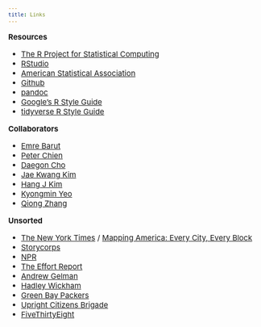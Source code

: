 ```yaml
---
title: Links
---
```


<style type="text/css">

body, td {
   font-size: 15px;
}
pre {
  font-size: 12px
}
</style>

__Resources__ 

- [The R Project for Statistical Computing](https://www.r-project.org) 
- [RStudio](https://www.rstudio.com)
- [American Statistical Association](http://www.amstat.org) 
- [Github](https://github.com/ydhwang)
- [pandoc](http://pandoc.org/) 
- [Google's R Style Guide](https://google.github.io/styleguide/Rguide.xml) 
- [tidyverse R Style Guide](http://style.tidyverse.org) 

__Collaborators__ 

- [Emre Barut](http://home.gwu.edu/~barut/)
- [Peter Chien](https://uq.wisc.edu)
- [Daegon Cho](http://dlab.kaist.ac.kr) 
- [Jae Kwang Kim](http://jkim.public.iastate.edu)
- [Hang J Kim](http://www.artsci.uc.edu/departments/math/fac_staff.html?eid=kim3h4&thecomp=uceprof)
- [Kyongmin Yeo](http://www.dam.brown.edu/people/kyeo/)
- [Qiong Zhang](https://sites.google.com/site/zhangqiongwisc/) 

__Unsorted__ 

- [The New York Times](https://www.nytimes.com) / 
[Mapping America: Every City, Every Block](http://www.nytimes.com/projects/census/2010/explorer.html?ref=nyregion) 
- [Storycorps](https://storycorps.org/) 
- [NPR](http://www.npr.org)
- [The Effort Report](http://effortreport.libsyn.com)
- [Andrew Gelman](http://andrewgelman.com)
- [Hadley Wickham](http://hadley.nz) 
- [Green Bay Packers](http://www.packers.com)
- [Upright Citizens Brigade](https://ucbtheatre.com)
- [FiveThirtyEight](http://fivethirtyeight.com)
